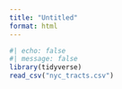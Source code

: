 ```yaml
---
title: "Untitled"
format: html
---
```


```r
#| echo: false
#| message: false
library(tidyverse)
read_csv("nyc_tracts.csv")
```
